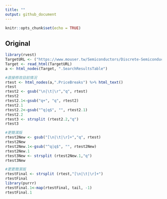 ```yaml
---
title: ""
output: github_document
---
```


```r
knitr::opts_chunk$set(echo = TRUE)
```

## Original
```r
library(rvest)
TargetURL <- ("https://www.mouser.tw/Semiconductors/Discrete-Semiconductors/Transistors/MOSFET/_/N-ax1sf/")
Target <- read_html(TargetURL)
a <- html_nodes(Target, ".SearchResultsTable")

#直接修改目前情況
rtest <- html_nodes(a,".PriceBreaks") %>% html_text()
rtest
rtest2 <- gsub("\n|\t|\r","q", rtest)
rtest2
rtest2.1<-gsub("q+", "q", rtest2)
rtest2.1
rtest2.2<-gsub("^q|q$", "", rtest2.1)
rtest2.2
rtest3 <- strsplit (rtest2.2,"q")
rtest3
```

```r
#更簡潔版
rtest2New <- gsub("[\n|\t|\r]+","q", rtest)
rtest2New
rtest2New.1<-gsub("^q|q$", "", rtest2New)
rtest2New.1
rtest3New <- strsplit (rtest2New.1,"q")
rtest3New
```

```r
#更更簡潔版
rtestFinal <- strsplit (rtest,"[\n|\t|\r]+")
rtestFinal
library(purrr)
rtestFinal.1<-map(rtestFinal, tail, -1)
rtestFinal.1
```
